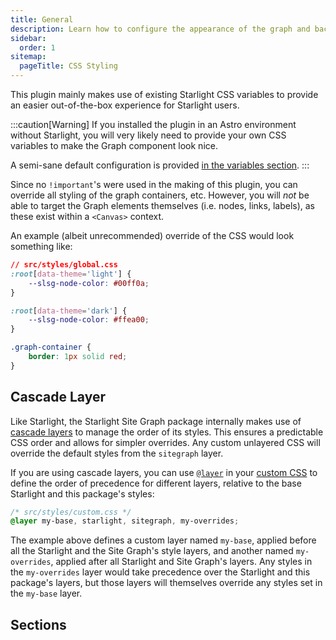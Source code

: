 ```yaml
---
title: General
description: Learn how to configure the appearance of the graph and backlinks components using CSS.
sidebar:
  order: 1
sitemap:
  pageTitle: CSS Styling
---
```



This plugin mainly makes use of existing Starlight CSS variables to provide an easier out-of-the-box experience for
Starlight users.

:::caution[Warning]
If you installed the plugin in an Astro environment without Starlight, you will very likely need to provide your own
CSS variables to make the Graph component look nice.

A semi-sane default configuration is provided [in the variables section](/starlight-site-graph/configuration/css/variables#default-config).
:::

Since no `!important`'s were used in the making of this plugin, you can override all styling of the graph containers,
etc. However, you will _not_ be able to target the Graph elements themselves (i.e. nodes, links, labels), as these
exist within a `<Canvas>` context.

An example (albeit unrecommended) override of the CSS would look something like:
```css
// src/styles/global.css
:root[data-theme='light'] {
    --slsg-node-color: #00ff0a;
}

:root[data-theme='dark'] {
    --slsg-node-color: #ffea00;
}

.graph-container {
    border: 1px solid red;
}
```

[//]: # (This section is largely based on the one found in the Starlight Rapide theme, all credits go to HiDeoo!)

## Cascade Layer
Like Starlight, the Starlight Site Graph package internally makes use of [cascade layers](https://developer.mozilla.org/en-US/docs/Learn/CSS/Building_blocks/Cascade_layers)
to manage the order of its styles.
This ensures a predictable CSS order and allows for simpler overrides.
Any custom unlayered CSS will override the default styles from the `sitegraph` layer.

If you are using cascade layers, you can use [`@layer`](https://developer.mozilla.org/en-US/docs/Web/CSS/@layer)
in your [custom CSS](https://starlight.astro.build/guides/css-and-tailwind/#custom-css-styles) to define
the order of precedence for different layers, relative to the base Starlight and this package's styles:

```css "starlight" "sitegraph"
/* src/styles/custom.css */
@layer my-base, starlight, sitegraph, my-overrides;
```

The example above defines a custom layer named `my-base`, applied before all the Starlight and the Site Graph's style layers,
and another named `my-overrides`, applied after all Starlight and Site Graph's layers.
Any styles in the `my-overrides` layer would take precedence over the Starlight and this package's layers,
but those layers will themselves override any styles set in the `my-base` layer.

## Sections

<CardGrid>
	<LinkCardIcon
		icon="seti:css"
		title="CSS Variables"
		href="/starlight-site-graph/configuration/css/variables/"
		description="Configure the CSS variables for the graph and backlinks components."
	/>
	<LinkCardIcon
		icon="seti:plan"
		title="CSS Structure"
		href="/starlight-site-graph/configuration/css/structure/"
		description="Learn about the CSS structure of the plugin."
	/>
</CardGrid>

